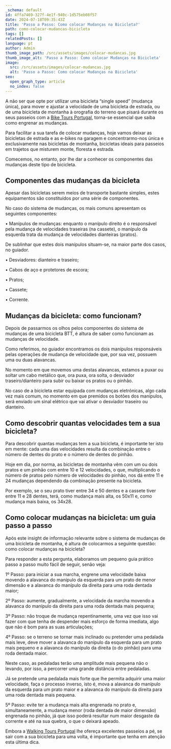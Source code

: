 ```yaml
---
_schema: default
id: 4ffa7469-327f-4e1f-940c-1d575eb08f57
date: 2024-07-18T09:35:43Z
title: 'Passo a Passo: Como colocar Mudanças na Bicicleta?'
path: como-colocar-mudancas-bicicleta
tags: []
relatedPosts: []
language: pt
author: Admin
thumb_image_path: /src/assets/images/colocar-mudancas.jpg
thumb_image_alt: 'Passo a Passo: Como colocar Mudanças na Bicicleta'
image:
  src: /src/assets/images/colocar-mudancas.jpg
  alt: 'Passo a Passo: Como colocar Mudanças na Bicicleta'
seo:
  open_graph_type: article
  no_index: false
---
```


A não ser que opte por utilizar uma bicicleta “single speed” (mudança única),
para mover e ajustar a velocidade de uma bicicleta de estrada, ou de uma
bicicleta de montanha à orografia do terreno que pisará durante os seus passeios
com a [Bike Tours Portugal](https://topbiketoursportugal.com/), torna-se
essencial que saiba como engrenar as mudanças.

Para facilitar a sua tarefa de colocar mudanças, hoje vamos deixar as bicicletas
de estrada e as e-bikes na garagem e concentrarmo-nos única e exclusivamente nas
bicicletas de montanha, bicicletas ideais para passeios em trajetos que misturem
monte, floresta e estrada.

Comecemos, no entanto, por lhe dar a conhecer os componentes das mudanças deste
tipo de bicicleta.

## Componentes das mudanças da bicicleta

Apesar das bicicletas serem meios de transporte bastante simples, estes
equipamentos são constituídos por uma série de componentes.

No caso do sistema de mudanças, os mais comuns apresentam os seguintes
componentes:

• Manípulos de mudanças: enquanto o manípulo direito é o responsável pela
mudança de velocidades traseiras (na cassete), o manípulo da esquerda trata da
mudança de velocidades dianteiras (pratos).

De sublinhar que estes dois manípulos situam-se, na maior parte dos casos, no
guiador.

• Desviadores: dianteiro e traseiro;

• Cabos de aço e protetores de escora;

• Pratos;

• Cassete;

• Corrente.

## Mudanças da bicicleta: como funcionam?

Depois de passarmos os olhos pelos componentes do sistema de mudanças de uma
bicicleta BTT, é altura de saber como funcionam as mudanças de velocidade.

Como referimos, no guiador encontramos os dois manípulos responsáveis pelas
operações de mudança de velocidade que, por sua vez, possuem uma ou duas
alavancas.

No momento em que movemos uma destas alavancas, estamos a puxar ou soltar um
cabo metálico que, ora puxa, ora solta, o desviador traseiro/dianteiro para
subir ou baixar os pratos ou o pinhão.

No caso de a bicicleta estar equipada com mudanças eletrónicas, algo cada vez
mais comum, no momento em que premidos os botões dos manípulos, será enviado um
sinal elétrico que vai ativar o desviador traseiro ou dianteiro.

## Como descobrir quantas velocidades tem a sua bicicleta?

Para descobrir quantas mudanças tem a sua bicicleta, é importante ter isto em
mente: cada uma das velocidades resulta da combinação entre o número de dentes
do prato e o número de dentes do pinhão.

Hoje em dia, por norma, as bicicletas de montanha vêm com um ou dois pratos e um
pinhão com entre 10 e 12 velocidades, o que, multiplicando o número de pratos
pelo número de velocidades do pinhão, nos dá entre 11 e 24 mudanças dependendo
da combinação presente na bicicleta.

Por exemplo, se o seu prato tiver entre 34 e 50 dentes e a cassete tiver entre
11 e 28 dentes, terá, como mudança mais alta, os 50x11 e, como mudança mais
baixa, os 34x28.

## Como colocar mudanças na bicicleta: um guia passo a passo

Após este insight de informação relevante sobre o sistema de mudanças de uma
bicicleta de montanha, é altura de colocarmos a seguinte questão: como colocar
mudanças na bicicleta?

Para responder a esta pergunta, elaboramos um pequeno guia prático passo a passo
muito fácil de seguir, senão veja:

1º Passo: para iniciar a sua marcha, engrene uma velocidade baixa movendo a
alavanca do manípulo da esquerda para um prato de menor dimensão e a alavanca do
manípulo da direita para uma roda dentada maior;

2º Passo: aumente, gradualmente, a velocidade da marcha movendo a alavanca do
manípulo da direita para uma roda dentada mais pequena;

3º Passo: não troque de mudança repentinamente, uma vez que isso vai fazer com
que tenha de despender mais esforço de forma imediata, algo que não é bom para
as suas articulações;

4º Passo: se o terreno se tornar mais inclinado ou pretender uma pedalada mais
leve, deve mover a alavanca do manípulo da esquerda para um prato mais pequeno e
a alavanca do manípulo da direita (o do pinhão) para uma roda dentada maior.

Neste caso, as pedaladas terão uma amplitude mais pequena não o levando, por
isso, a percorrer uma grande distância entre pedaladas.

Já se pretende uma pedalada mais forte que lhe permita adquirir uma maior
velocidade, faça o processo inverso, isto é, mova a alavanca do manípulo da
esquerda para um prato maior e a alavanca do manípulo da direita para uma roda
dentada mais pequena.

5º Passo: evite ter a mudança mais alta engrenada no prato e, simultaneamente, a
mudança menor (roda dentada de maior dimensão) engrenada no pinhão, já que isso
poderá resultar num maior desgaste da corrente e até na sua quebra, o que o
deixará apeado.

Embora a [Walking Tours Portugal](https://topwalkingtoursportugal.com/) lhe
ofereça excelentes passeios a pé, se sair com a sua bicicleta para uma volta, é
importante que tenha em atenção esta última dica.
